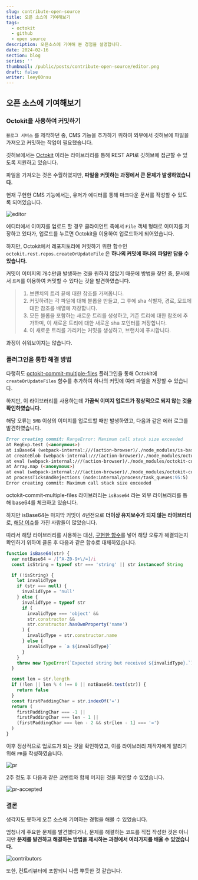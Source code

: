 ---
slug: contribute-open-source
title: 오픈 소스에 기여해보기
tags:
  - octokit
  - github
  - open source
description: 오픈소스에 기여해 본 경험을 설명합니다.
date: 2024-02-16
section: blog
series: ''
thumbnail: /public/posts/contribute-open-source/editor.png
draft: false
writer: leey00nsu
---

## 오픈 소스에 기여해보기

### Octokit을 사용하여 커밋하기

`블로그 서비스` 를 제작하던 중, CMS 기능을 추가하기 위하여 외부에서 깃허브에 파일을 가져오고 커밋하는 작업이 필요했습니다.

깃허브에서는 [Octokit](https://github.com/octokit/rest.js) 이라는 라이브러리를 통해 REST API로 깃허브에 접근할 수 있도록 지원하고 있습니다.

파일을 가져오는 것은 수월하였지만, **파일을 커밋하는 과정에서 큰 문제가 발생하였습니다.**

현재 구현한 CMS 기능에서는, 유저가 에디터를 통해 마크다운 문서를 작성할 수 있도록 되어있습니다.

![editor](/public/posts/contribute-open-source/editor.png)

에디터에서 이미지를 업로드 할 경우 클라이언트 측에서 `File` 객체 형태로 이미지를 저장하고 있다가, 업로드를 누르면 Octokit을 이용하여 업로드하게 되어있습니다.

하지만, Octokit에서 레포지토리에 커밋하기 위한 함수인 `octokit.rest.repos.createOrUpdateFile` 은 **하나의 커밋에 하나의 파일만 담을 수 있습니다.**

커밋이 이미지의 개수만큼 발생하는 것을 원하지 않았기 때문에 방법을 찾던 중, 문서에서 `트리`를 이용하여 커밋할 수 있다는 것을 발견하였습니다.

> 1. 브랜치의 트리 끝에 대한 참조를 가져옵니다.
> 2. 커밋하려는 각 파일에 대해 블롭을 만들고, 그 후에 sha 식별자, 경로, 모드에 대한 참조를 배열에 저장합니다.
> 3. 모든 블롭을 포함하는 새로운 트리를 생성하고, 기존 트리에 대한 참조에 추가하며, 이 새로운 트리에 대한 새로운 sha 포인터를 저장합니다.
> 4. 이 새로운 트리를 가리키는 커밋을 생성하고, 브랜치에 푸시합니다.

과정이 쉬워보이지는 않습니다.

### 플러그인을 통한 해결 방법

다행히도 [octokit-commit-multiple-files](https://github.com/mheap/octokit-commit-multiple-files) 플러그인을 통해 Octokit에 `createOrUpdateFiles` 함수를 추가하여 하나의 커밋에 여러 파일을 저장할 수 있습니다.

하지만, 이 라이브러리를 사용하는데 **가끔씩 이미지 업로드가 정상적으로 되지 않는 것을 확인하였습니다.**

해당 오류는 `5MB` 이상의 이미지를 업로드할 때만 발생하였고, 다음과 같은 에러 로그를 발견하였습니다.

```markdown title="Error log"
Error creating commit: RangeError: Maximum call stack size exceeded
at RegExp.test (<anonymous>)
at isBase64 (webpack-internal:///(action-browser)/./node_modules/is-base64/is-base64.js:24:52)
at createBlob (webpack-internal:///(action-browser)/./node_modules/octokit-commit-multiple-files/create-or-update-files.js:181:14)
at eval (webpack-internal:///(action-browser)/./node_modules/octokit-commit-multiple-files/create-or-update-files.js:95:47)
at Array.map (<anonymous>)
at eval (webpack-internal:///(action-browser)/./node_modules/octokit-commit-multiple-files/create-or-update-files.js:87:45)
at processTicksAndRejections (node:internal/process/task_queues:95:5)
Error creating commit: Maximum call stack size exceeded
```

octokit-commit-multiple-files 라이브러리는 `isBase64` 라는 외부 라이브러리를 통해 base64를 체크하고 있습니다.

하지만 isBase64는 마지막 커밋이 4년전으로 **더이상 유지보수가 되지 않는 라이브러리**로, [해당 이슈](https://github.com/miguelmota/is-base64/issues/10)를 가진 사람들이 많았습니다.

따라서 해당 라이브러리를 사용하는 대신, [구현한 함수](https://github.com/webdriverio/webdriverio/issues/5208#issuecomment-613029075)를 넣어 해당 오류가 해결되는지 확인하기 위하여 클론 후 다음과 같은 함수로 대체하였습니다.

```js title="isBase64"
function isBase64(str) {
  var notBase64 = /[^A-Z0-9+\/=]/i
  const isString = typeof str === 'string' || str instanceof String

  if (!isString) {
    let invalidType
    if (str === null) {
      invalidType = 'null'
    } else {
      invalidType = typeof str
      if (
        invalidType === 'object' &&
        str.constructor &&
        str.constructor.hasOwnProperty('name')
      ) {
        invalidType = str.constructor.name
      } else {
        invalidType = `a ${invalidType}`
      }
    }
    throw new TypeError(`Expected string but received ${invalidType}.`)
  }

  const len = str.length
  if (!len || len % 4 !== 0 || notBase64.test(str)) {
    return false
  }
  const firstPaddingChar = str.indexOf('=')
  return (
    firstPaddingChar === -1 ||
    firstPaddingChar === len - 1 ||
    (firstPaddingChar === len - 2 && str[len - 1] === '=')
  )
}
```

이후 정상적으로 업로드가 되는 것을 확인하였고, 이를 라이브러리 제작자에게 알리기 위해 `PR`을 작성하였습니다.

![pr](/public/posts/contribute-open-source/pr.png)

2주 정도 후 다음과 같은 코멘트와 함께 머지된 것을 확인할 수 있었습니다.

![pr-accepted](/public/posts/contribute-open-source/pr-accepted.png)

### 결론

생각지도 못하게 오픈 소스에 기여하는 경험을 해볼 수 있었습니다.

엄청나게 주요한 문제를 발견했다거나, 문제를 해결하는 코드를 직접 작성한 것은 아니지만 **문제를 발견하고 해결하는 방법을 제시하는 과정에서 여러가지를 배울 수 있었습니다.**

![contributors](/public/posts/contribute-open-source/contributors.png)

또한, 컨트리뷰터에 포함되니 나름 뿌듯한 것 같습니다.
